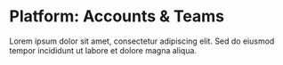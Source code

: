 # Platform: Accounts & Teams

Lorem ipsum dolor sit amet, consectetur adipiscing elit. Sed do eiusmod tempor incididunt ut labore et dolore magna aliqua.
